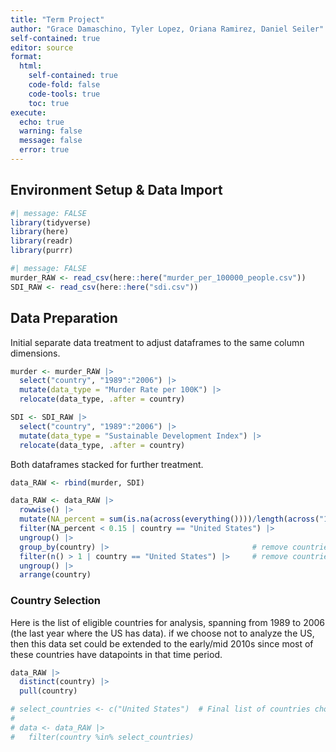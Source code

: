 ```yaml
---
title: "Term Project"
author: "Grace Damaschino, Tyler Lopez, Oriana Ramirez, Daniel Seiler"
self-contained: true
editor: source
format: 
  html:
    self-contained: true
    code-fold: false
    code-tools: true
    toc: true
execute: 
  echo: true
  warning: false
  message: false
  error: true
---
```


## Environment Setup & Data Import

```r
#| message: FALSE
library(tidyverse)
library(here)
library(readr)
library(purrr)
```

```r
#| message: FALSE
murder_RAW <- read_csv(here::here("murder_per_100000_people.csv"))
SDI_RAW <- read_csv(here::here("sdi.csv"))
```

## Data Preparation

Initial separate data treatment to adjust dataframes to the same column dimensions.

```r
murder <- murder_RAW |> 
  select("country", "1989":"2006") |> 
  mutate(data_type = "Murder Rate per 100K") |> 
  relocate(data_type, .after = country)
```

```r
SDI <- SDI_RAW |> 
  select("country", "1989":"2006") |> 
  mutate(data_type = "Sustainable Development Index") |> 
  relocate(data_type, .after = country)
```

Both dataframes stacked for further treatment.

```r
data_RAW <- rbind(murder, SDI)
```

```r
data_RAW <- data_RAW |> 
  rowwise() |> 
  mutate(NA_percent = sum(is.na(across(everything())))/length(across("1989":"2006"))) |>  # Remove all rows with more than 10% NAs
  filter(NA_percent < 0.15 | country == "United States") |>                               # Remove all rows with more than 10% NAs
  ungroup() |> 
  group_by(country) |>                                # remove countries that don't have murder rate and SDI info
  filter(n() > 1 | country == "United States") |>     # remove countries that don't have murder rate and SDI info
  ungroup() |> 
  arrange(country)
```

::: callout-warning
### Country Selection

Here is the list of eligible countries for analysis, spanning from 1989 to 2006 (the last year where the US has data). if we choose not to analyze the US, then this data set could be extended to the early/mid 2010s since most of these countries have datapoints in that time period.

```r
data_RAW |> 
  distinct(country) |> 
  pull(country)
```
:::

```r
# select_countries <- c("United States")  # Final list of countries chosen for analysis
# 
# data <- data_RAW |>
#   filter(country %in% select_countries)
```
